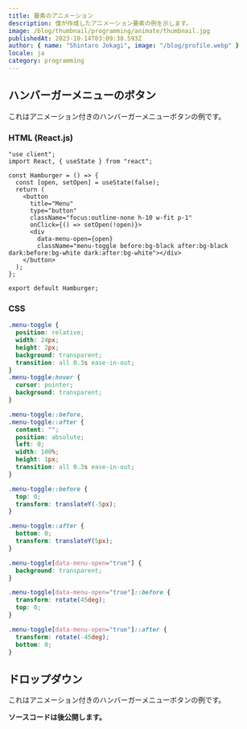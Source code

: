 ```yaml
---
title: 要素のアニメーション
description: 僕が作成したアニメーション要素の例を示します。
image: /blog/thumbnail/programming/animate/thumbnail.jpg
publishedAt: 2023-10-14T03:09:38.593Z
author: { name: "Shintaro Jokagi", image: "/blog/profile.webp" }
locale: ja
category: programming
---
```


## ハンバーガーメニューのボタン

これはアニメーション付きのハンバーガーメニューボタンの例です。

<Hamburger />

### HTML (React.js)

```tsx
"use client";
import React, { useState } from "react";

const Hamburger = () => {
  const [open, setOpen] = useState(false);
  return (
    <button
      title="Menu"
      type="button"
      className="focus:outline-none h-10 w-fit p-1"
      onClick={() => setOpen(!open)}>
      <div
        data-menu-open={open}
        className="menu-toggle before:bg-black after:bg-black dark:before:bg-white dark:after:bg-white"></div>
    </button>
  );
};

export default Hamburger;
```

### CSS

```css
.menu-toggle {
  position: relative;
  width: 24px;
  height: 2px;
  background: transparent;
  transition: all 0.3s ease-in-out;
}
.menu-toggle:hover {
  cursor: pointer;
  background: transparent;
}

.menu-toggle::before,
.menu-toggle::after {
  content: "";
  position: absolute;
  left: 0;
  width: 100%;
  height: 1px;
  transition: all 0.3s ease-in-out;
}

.menu-toggle::before {
  top: 0;
  transform: translateY(-5px);
}

.menu-toggle::after {
  bottom: 0;
  transform: translateY(5px);
}

.menu-toggle[data-menu-open="true"] {
  background: transparent;
}

.menu-toggle[data-menu-open="true"]::before {
  transform: rotate(45deg);
  top: 0;
}

.menu-toggle[data-menu-open="true"]::after {
  transform: rotate(-45deg);
  bottom: 0;
}
```

## ドロップダウン

これはアニメーション付きのハンバーガーメニューボタンの例です。

<Dropdown />

**ソースコードは後公開します。**
